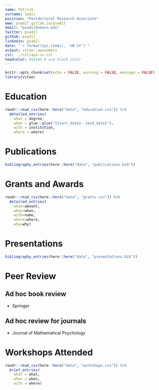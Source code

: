 ```yaml
---
name: Patrick
surname: Sadil
position: "Postdoctoral Research Associate"
www: psadil.gitlab.io/psadil
email: "psadil@umass.edu"
twitter: psadil
github: psadil
linkedin: psadil
date: "`r format(Sys.time(), '%B %Y')`"
output: vitae::awesomecv
csl: ../csl/apa-cv.csl 
headcolor: 414141 # use black color
---
```


```r
knitr::opts_chunk$set(echo = FALSE, warning = FALSE, message = FALSE)
library(vitae)
```

# Education

```r
readr::read_csv(here::here("data", "education.csv")) %>%
  detailed_entries(
    what = degree,
    when = glue::glue("{start_date}--{end_date}"),
    with = institution,
    where = where)
```

# Publications

```r
bibliography_entries(here::here("data", "publications.bib"))
```

# Grants and Awards

```r

readr::read_csv(here::here("data", "grants.csv")) %>% 
  detailed_entries(
    what=amount,
    when=when,
    with=name,
    where=where,
    why=why)

```

# Presentations

```r
bibliography_entries(here::here("data", "presentations.bib"))

```


# Peer Review

## Ad hoc book review

- Springer

## Ad hoc review for journals 

- Journal of Mathematical Psychology

# Workshops Attended

```r

readr::read_csv(here::here("data", "workshops.csv")) %>% 
  brief_entries(
    what = what,
    when = when,
    with = where)

```


